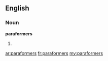 ==English==

===Noun===
'''paraformers'''

# {{plural of|[[paraformer]]}}

[[ar:paraformers]]
[[fr:paraformers]]
[[my:paraformers]]